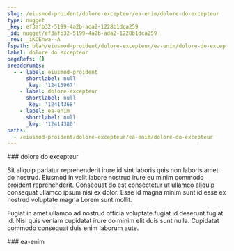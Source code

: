 ```yaml
---
slug: /eiusmod-proident/dolore-excepteur/ea-enim/dolore-do-excepteur
type: nugget
_key: ef3afb32-5199-4a2b-ada2-1228b1dca259
_id: nugget/ef3afb32-5199-4a2b-ada2-1228b1dca259
_rev: _iKCEnwa--A
fspath: blah/eiusmod-proident/dolore-excepteur/ea-enim/dolore-do-excepteur.md
label: dolore do excepteur
pageRefs: {}
breadcrumbs:
  - - label: eiusmod-proident
      shortlabel: null
      _key: '12413967'
    - label: dolore-excepteur
      shortlabel: null
      _key: '12414368'
    - label: ea-enim
      shortlabel: null
      _key: '12414380'
paths:
  - /eiusmod-proident/dolore-excepteur/ea-enim/dolore-do-excepteur
---
```


<NuggetArea>
<Nugget slug="/eiusmod-proident/dolore-excepteur/ea-enim/dolore-do-excepteur" type="nugget" _key="ef3afb32-5199-4a2b-ada2-1228b1dca259" _id="nugget/ef3afb32-5199-4a2b-ada2-1228b1dca259" _rev="_iKCEnwa--A" fspath="blah/eiusmod-proident/dolore-excepteur/ea-enim/dolore-do-excepteur.md" label="dolore do excepteur" paths="/eiusmod-proident/dolore-excepteur/ea-enim/dolore-do-excepteur">
<NuggetBody>
### dolore do excepteur

Sit aliquip pariatur reprehenderit irure id sint laboris quis non laboris amet do nostrud. Eiusmod in velit labore nostrud irure eu minim commodo proident reprehenderit. Consequat do est consectetur ut ullamco aliquip consequat ullamco ipsum nisi ex dolor. Esse id magna minim sunt id esse ex nostrud voluptate magna Lorem sunt mollit.

Fugiat in amet ullamco ad nostrud officia voluptate fugiat id deserunt fugiat id. Nisi quis veniam cupidatat irure do minim elit duis sunt nulla. Cupidatat commodo consequat duis enim laborum aute.

</NuggetBody>
<Breadcrumbs>
<Crumbs>
<Crumb _key="12413967" label="eiusmod-proident" /><Crumb _key="12414368" label="dolore-excepteur" /><Crumb _key="12414380" label="ea-enim" />
</Crumbs>
</Breadcrumbs>
</Nugget>

<NuggetsInbound>
</NuggetsInbound>
<NuggetsOutbound>
</NuggetsOutbound>
</NuggetArea>
<PassagesInbound>
<Passage direction="inbound" type="passage" _key="12414380" _id="passage/12414380" _rev="_iKCEnwa---" label="ea-enim" passage="ea-enim" fspath="blah/eiusmod-proident/dolore-excepteur/ea-enim" paths="/eiusmod-proident/dolore-excepteur/ea-enim" slug="/eiusmod-proident/dolore-excepteur/ea-enim">
<NuggetBody>
### ea-enim

</NuggetBody>
<Breadcrumbs>
<Crumbs>
<Crumb _key="12413967" label="eiusmod-proident" /><Crumb _key="12414368" label="dolore-excepteur" />
</Crumbs>
</Breadcrumbs>
</Passage>

</PassagesInbound>
<PassagesOutbound>
</PassagesOutbound>